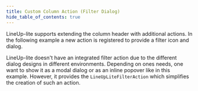 ```yaml
---
title: Custom Column Action (Filter Dialog)
hide_table_of_contents: true
---
```


LineUp-lite supports extending the column header with additional actions.
In the following example a new action is registered to provide a filter icon and dialog.

LineUp-lite doesn't have an integrated filter action due to the different dialog designs
in different environments. Depending on ones needs, one want to show it as a modal dialog
or as an inline popover like in this example.
However, it provides the `LineUpLiteFilterAction` which simplifies the creation of such an action.


<CodeSandboxExample name="filter-action" />
